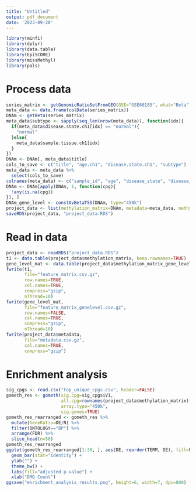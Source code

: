 ```yaml
---
title: "Untitled"
output: pdf_document
date: '2023-09-28'
---
```

```r
library(minfi)
library(dplyr)
library(data.table)
library(EpiSCORE)
library(missMethyl)
library(pals)
```


# Process data
```r
series_matrix <- getGenomicRatioSetFromGEO(GSE="GSE60185", what="Beta")
meta_data <- data.frame(colData(series_matrix))
DNAm <- getBeta(series_matrix)
meta_data$subtype <- sapply(seq_len(nrow(meta_data)), function(idx){
  if(meta_data$disease.state.ch1[idx] == "normal"){
    "normal"
  }else{
    meta_data$sample.tissue.ch1[idx]
  }
})
DNAm <- DNAm[, meta_data$title]
cols_to_save <- c("title", "age.ch1", "disease.state.ch1", "subtype")
meta_data <- meta_data %>%
  select(cols_to_save)
colnames(meta_data) <- c("sample_id", "age", "disease_state", "disease_subtype")
DNAm <- DNAm[apply(DNAm, 1, function(cpg){
  !any(is.na(cpg))
}), ]
DNAm_gene_level <- constAvBetaTSS(DNAm, type="450k")
project_data <- list(methylation_matrix=DNAm, metadata=meta_data, methylation_matrix_gene_level=DNAm_gene_level)
saveRDS(project_data, "project_data.RDS")
```

# Read in data
```r
project_data <- readRDS("project_data.RDS")
t1 <- data.table(project_data$methylation_matrix, keep.rownames=TRUE)
gene_level_mat <- data.table(project_data$methylation_matrix_gene_level, keep.rownames=TRUE)
fwrite(t1, 
       file="feature_matrix.csv.gz",
       row.names=TRUE,
       col.names=TRUE,
       compress="gzip", 
       nThread=10)
fwrite(gene_level_mat,
       file="feature_matrix_genelevel.csv.gz",
       row.names=FALSE,
       col.names=TRUE,
       compress="gzip",
       nThread=10)
fwrite(project_data$metadata,
       file="metadata.csv.gz",
       col.names=TRUE,
       compress="gzip")

```

# Enrichment analysis
```r
sig_cpgs <- read.csv("top_unique_cpgs.csv", header=FALSE)
gometh_res <- gometh(sig.cpg=sig_cpgs$V1,
                     all.cpg=rownames(project_data$methylation_matrix),
                     array.type="450k",
                     sig.genes=TRUE)
gometh_res_rearranged <- gometh_res %>%
  mutate(GeneRatio=DE/N) %>%
  filter(ONTOLOGY=="BP") %>%
  arrange(FDR) %>%
  slice_head(n=50)
gometh_res_rearranged
ggplot(gometh_res_rearranged[1:30, ], aes(DE, reorder(TERM, DE), fill=FDR)) +
  geom_bar(stat="identity") +
  ylab("") +
  theme_bw() +
  labs(fill="adjusted p-value") +
  xlab("DMG Count")
ggsave("enrichment_analysis_results.png", height=6, width=7, dpi=800)
```




